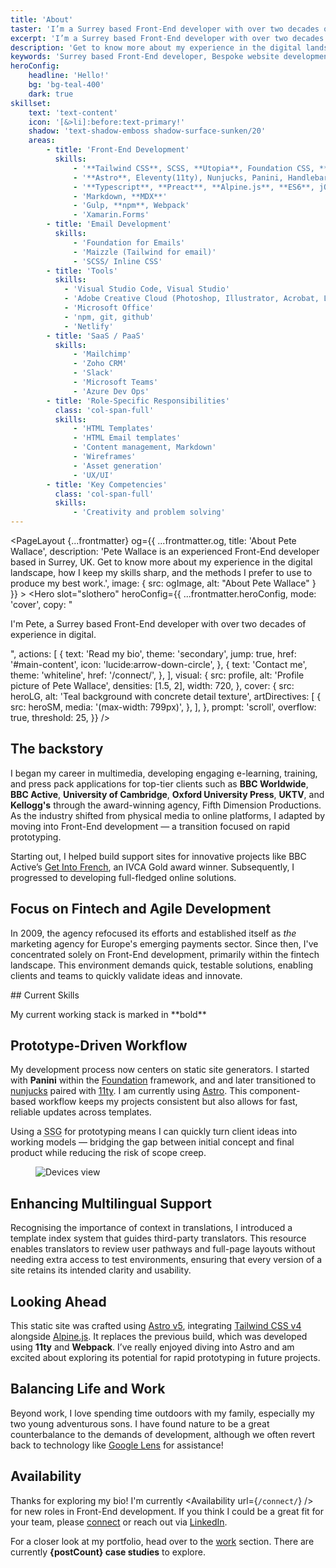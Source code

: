```yaml
---
title: 'About'
taster: 'I’m a Surrey based Front-End developer with over two decades of experience in digital.'
excerpt: 'I’m a Surrey based Front-End developer with over two decades of experience in digital.'
description: 'Get to know more about my experience in the digital landscape, how I keep my skills sharp, and the methods I prefer to use to produce my best work.'
keywords: 'Surrey based Front-End developer, Bespoke website development, HTML, CSS, Creative development, The Great Outdoors, Balance and wellbeing'
heroConfig: 
    headline: 'Hello!'
    bg: 'bg-teal-400'
    dark: true
skillset:
    text: 'text-content'
    icon: '[&>li]:before:text-primary!'
    shadow: 'text-shadow-emboss shadow-surface-sunken/20'
    areas:
        - title: 'Front-End Development'
          skills:
              - '**Tailwind CSS**, SCSS, **Utopia**, Foundation CSS, **PostCSS**'
              - '**Astro**, Eleventy(11ty), Nunjucks, Panini, Handlebars'
              - '**Typescript**, **Preact**, **Alpine.js**, **ES6**, jQuery, **JSON**, **Motion One**'
              - 'Markdown, **MDX**'
              - 'Gulp, **npm**, Webpack'
              - 'Xamarin.Forms'
        - title: 'Email Development'
          skills:
              - 'Foundation for Emails'
              - 'Maizzle (Tailwind for email)'
              - 'SCSS/ Inline CSS'
        - title: 'Tools'
          skills:
            - 'Visual Studio Code, Visual Studio'
            - 'Adobe Creative Cloud (Photoshop, Illustrator, Acrobat, Lightroom)'
            - 'Microsoft Office'
            - 'npm, git, github'
            - 'Netlify'
        - title: 'SaaS / PaaS'
          skills:
              - 'Mailchimp'
              - 'Zoho CRM'
              - 'Slack'
              - 'Microsoft Teams'
              - 'Azure Dev Ops'
        - title: 'Role-Specific Responsibilities'
          class: 'col-span-full'
          skills:
              - 'HTML Templates'
              - 'HTML Email templates'
              - 'Content management, Markdown'
              - 'Wireframes'
              - 'Asset generation'
              - 'UX/UI'
        - title: 'Key Competencies'
          class: 'col-span-full'
          skills:
              - 'Creativity and problem solving'
---
```








<PageLayout  {...frontmatter}  og={{
    ...frontmatter.og,
    title: 'About Pete Wallace',
    description: 'Pete Wallace is an experienced Front-End developer based in Surrey, UK. Get to know more about my experience in the digital landscape, how I keep my skills sharp, and the methods I prefer to use to produce my best work.',
    image: {
      src: ogImage,
      alt: "About Pete Wallace"
    }
  }} >
  <Hero
      slot="slothero"
      heroConfig={{
          ...frontmatter.heroConfig,
          mode: 'cover',
          copy: "<p class='text-step-1' data-animate='fadeInDown'>I'm Pete, a Surrey based Front-End developer with over two decades of experience in digital.</p>",
          actions: [
              {
                  text: 'Read my bio',
                  theme: 'secondary',
                  jump: true,
                  href: '#main-content',
                  icon: 'lucide:arrow-down-circle',
              },
              {
                  text: 'Contact me',
                  theme: 'whiteline',
                  href: '/connect/',
              },
          ],
          visual: {
              src: profile,
              alt: 'Profile picture of Pete Wallace',
              densities: [1.5, 2],
              width: 720,
          },
          cover: {
              src: heroLG,
              alt: 'Teal background with concrete detail texture',
              artDirectives: [
                  {
                      src: heroSM,
                      media: '(max-width: 799px)',
                  },
              ],
          },
          prompt: 'scroll',
          overflow: true,
          threshold: 25,
      }}
  />


## The backstory

I began my career in multimedia, developing engaging e-learning, training, and press pack applications for top-tier clients such as **BBC Worldwide**, **BBC Active**, **University of Cambridge**, **Oxford University Press**, **UKTV**, and **Kellogg's** through the award-winning agency, Fifth Dimension Productions.
As the industry shifted from physical media to online platforms, I adapted by moving into Front-End development — a transition focused on rapid prototyping.

Starting out, I helped build support sites for innovative projects like BBC Active’s  [Get Into French](https://www.cam.ac.uk/news/get-into-french-wins-gold-award), an IVCA Gold award winner. Subsequently, I progressed to developing full-fledged online solutions. 

## Focus on Fintech and Agile Development
In 2009, the agency refocused its efforts and established itself as *the* marketing agency for Europe's emerging payments sector. Since then, I've concentrated solely on Front-End development, primarily within the fintech landscape. This environment demands quick, testable solutions, enabling clients and teams to quickly validate ideas and innovate.

<Skills skillset={frontmatter.skillset} bg='bg-surface-sunken' >
## Current Skills

<p class="text-step--1 text-content-quiet mb-fluid-m">My current working stack is marked in **bold**</p>
</Skills>

<Banner wrapper="bg-brand" class="min-h-block" />

## Prototype-Driven Workflow
My development process now centers on static site generators. I started with **Panini** within the [Foundation](https://get.foundation) framework, and and later transitioned to [nunjucks](https://mozilla.github.io/nunjucks/) paired with [11ty](https://www.11ty.dev/). I am currently using [Astro](https://astro.build/). This component-based workflow keeps my projects consistent but also allows for fast, reliable updates across templates.

Using a <abbr title="Static Site Generator">SSG</abbr> for prototyping means I can quickly turn client ideas into working models — bridging the gap between initial concept and final product while reducing the risk of scope creep.

<Figure caption='Snapshot of a typical listing index. Clients, developers, and third-party agencies have access to the most recent version of any page.'>
  <Image src={listing_index} alt="Devices view" class="w-full h-auto shadow-md border border-line hover:cursor-pointer" />
</Figure>

## Enhancing Multilingual Support
Recognising the importance of context in translations, I introduced a template index system that guides third-party translators. This resource enables translators to review user pathways and full-page layouts without needing extra access to test environments, ensuring that every version of a site retains its intended clarity and usability.

## Looking Ahead 
This static site was crafted using [Astro v5](https://astro.build/), integrating [Tailwind CSS v4](https://tailwindcss.com/) alongside [Alpine.js](https://alpinejs.dev/). It replaces the previous build, which was developed using **11ty** and **Webpack**. I’ve really enjoyed diving into Astro and am excited about exploring its potential for rapid prototyping in future projects.

<BlockPicture widths={[400,768,1920]} src={woodland} class="w-full h-full object-cover inset-0 absolute" alt="Woodland scene" credit="Adobe Photoshop (beta) - Generative fill" wrapper="my-fluid-2xl h-photo md:h-block" />

## Balancing Life and Work
Beyond work, I love spending time outdoors with my family, especially my two young adventurous sons. I have found nature to be a great counterbalance to the demands of development, although we often revert back to technology like [Google Lens](https://lens.google/intl/en-GB/#cta-section) for assistance!

<BlockImage src={google_lens} width={768} breakout={false} class="my-0 w-full" alt="Beach scene with close up of jellyfish. Detail shows iPhone with google lens app" credit="Google Lens (App visuals)" wrapper="my-fluid-l" />

## Availability
Thanks for exploring my bio! I'm currently <Availability url={`/connect/`} /> for new roles in Front-End development. If you think I could be a great fit for your team, please [connect](/connect/) or reach out via [LinkedIn](https://www.linkedin.com/in/peter-wallace-a5002a7a/).

For a closer look at my portfolio, head over to the [work](/work/) section. There are currently **{postCount} case studies** to explore.
</PageLayout>